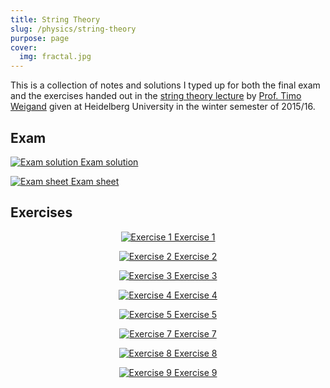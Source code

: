 ```yaml
---
title: String Theory
slug: /physics/string-theory
purpose: page
cover:
  img: fractal.jpg
---
```


This is a collection of notes and solutions I typed up for both the final exam and the exercises handed out in the [string theory lecture](http://www.thphys.uni-heidelberg.de/~weigand/Strings-2015.html) by [Prof. Timo Weigand](https://www.thphys.uni-heidelberg.de/~weigand/) given at Heidelberg University in the winter semester of 2015/16.

## Exam

<DocsGrid>

[![Exam solution](thumbnails/exam-sol.png) Exam solution](pdfs/exam-sol.pdf)

[![Exam sheet](thumbnails/exam-sheet.png) Exam sheet](pdfs/exam-sheet.pdf)

</DocsGrid>

## Exercises

<DocsGrid minWidth="8em" align="center">

[![Exercise 1](thumbnails/sol-01.png) Exercise 1](pdfs/sol-01.pdf)

[![Exercise 2](thumbnails/sol-02.png) Exercise 2](pdfs/sol-02.pdf)

[![Exercise 3](thumbnails/sol-03.png) Exercise 3](pdfs/sol-03.pdf)

[![Exercise 4](thumbnails/sol-04.png) Exercise 4](pdfs/sol-04.pdf)

[![Exercise 5](thumbnails/sol-05.png) Exercise 5](pdfs/sol-05.pdf)

[![Exercise 7](thumbnails/sol-07.png) Exercise 7](pdfs/sol-07.pdf)

[![Exercise 8](thumbnails/sol-08.png) Exercise 8](pdfs/sol-08.pdf)

[![Exercise 9](thumbnails/sol-09.png) Exercise 9](pdfs/sol-09.pdf)

</DocsGrid>
